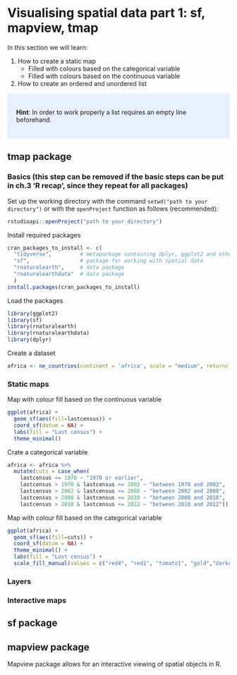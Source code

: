 # Visualising spatial data part 1: sf, mapview, tmap {#visualising-1}

In this section we will learn:

1. How to create a static map 
    + Filled with colours based on the categorical variable
    + Filled with colours based on the continuous variable
2. How to create an ordered and unordered list

<style>
div.blue { background-color:#e6f0ff; border-radius: 5px; padding: 20px;}
</style>
<div class = "blue">
**Hint**: In order to work properly a list requires an empty line beforehand.
</div>

## tmap package
### Basics (this step can be removed if the basic steps can be put in ch.3 'R recap', since they repeat for all packages)
Set up the working directory with the command `setwd("path to your directory")` or with the `openProject` function as follows (recommended):

```r
rstudioapi::openProject("path to your directory")
```

Install required packages

```r
cran_packages_to_install <- c(
  "tidyverse",         # metapackage containing dplyr, ggplot2 and other packages
  "sf",                # package for working with spatial data
  "rnaturalearth",     # data package
  "rnaturalearthdata"  # data package
  )
install.packages(cran_packages_to_install)
```

Load the packages

```r
library(ggplot2)
library(sf)
library(rnaturalearth)
library(rnaturalearthdata)
library(dplyr)
```
Create a dataset
```r
africa <- ne_countries(continent = 'africa', scale = "medium", returnclass = "sf")
```
### Static maps
Map with colour fill based on the continuous variable
```r
ggplot(africa) + 
  geom_sf(aes(fill=lastcensus)) + 
  coord_sf(datum = NA) + 
  labs(fill = "Last census") +
  theme_minimal()
```

Crate a categorical variable
```r
africa <- africa %>%
  mutate(cuts = case_when(
    lastcensus <= 1970 ~ "1970 or earlier",
    lastcensus > 1970 & lastcensus <= 2002 ~ "between 1970 and 2002",
    lastcensus > 2002 & lastcensus <= 2008 ~ "between 2002 and 2008",
    lastcensus > 2008 & lastcensus <= 2010 ~ "between 2008 and 2010",
    lastcensus > 2010 & lastcensus <= 2012 ~ "between 2010 and 2012"))
```
Map with colour fill based on the categorical variable
```r
ggplot(africa) + 
  geom_sf(aes(fill=cuts)) + 
  coord_sf(datum = NA) + 
  theme_minimal() +
  labs(fill = "Last census") +
  scale_fill_manual(values = c("red4", "red1", "tomato1", "gold","darkolivegreen2"))
```
### Layers
### Interactive maps

## sf package 

## mapview package
Mapview package allows for an interactive viewing of spatial objects in R.

